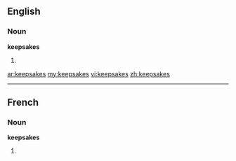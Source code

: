 ==English==
===Noun===
'''keepsakes'''
# {{plural of|[[keepsake]]}}

[[ar:keepsakes]]
[[my:keepsakes]]
[[vi:keepsakes]]
[[zh:keepsakes]]

----
==French==

===Noun===
'''keepsakes''' {{m}}

# {{plural of|[[keepsake]]|lang=fr}}
{{rfc-auto}}